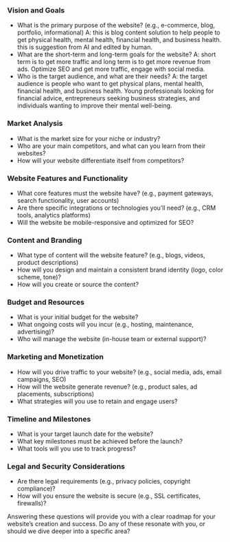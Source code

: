 ### Vision and Goals
- What is the primary purpose of the website? (e.g., e-commerce, blog, portfolio, informational)
A: this is blog content solution to help people to get physical health, mental health, financial health, and business health. this is suggestion from AI and edited by human. 
- What are the short-term and long-term goals for the website?
A: short term is to get more traffic and long term is to get more revenue from ads. Optimize SEO and get more traffic, engage with social media.
- Who is the target audience, and what are their needs?
A: the target audience is people who want to get physical plans, mental health, financial health, and business health.
Young professionals looking for financial advice, entrepreneurs seeking business strategies, and individuals wanting to improve their mental well-being.

### Market Analysis
- What is the market size for your niche or industry?
- Who are your main competitors, and what can you learn from their websites?
- How will your website differentiate itself from competitors?

### Website Features and Functionality
- What core features must the website have? (e.g., payment gateways, search functionality, user accounts)
- Are there specific integrations or technologies you’ll need? (e.g., CRM tools, analytics platforms)
- Will the website be mobile-responsive and optimized for SEO?

### Content and Branding
- What type of content will the website feature? (e.g., blogs, videos, product descriptions)
- How will you design and maintain a consistent brand identity (logo, color scheme, tone)?
- How will you create or source the content?

### Budget and Resources
- What is your initial budget for the website?
- What ongoing costs will you incur (e.g., hosting, maintenance, advertising)?
- Who will manage the website (in-house team or external support)?

### Marketing and Monetization
- How will you drive traffic to your website? (e.g., social media, ads, email campaigns, SEO)
- How will the website generate revenue? (e.g., product sales, ad placements, subscriptions)
- What strategies will you use to retain and engage users?

### Timeline and Milestones
- What is your target launch date for the website?
- What key milestones must be achieved before the launch?
- What tools will you use to track progress?

### Legal and Security Considerations
- Are there legal requirements (e.g., privacy policies, copyright compliance)?
- How will you ensure the website is secure (e.g., SSL certificates, firewalls)?

Answering these questions will provide you with a clear roadmap for your website’s creation and success. Do any of these resonate with you, or should we dive deeper into a specific area?